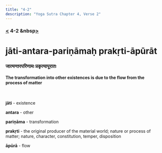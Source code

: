 ```yaml
---
title: "4-2"
description: "Yoga Sutra Chapter 4, Verse 2"
---
```


### [<](/Chapter-4/4-1/) 4-2 &nbsp[>](/Chapter-4/4-3/)

# jāti-antara-pariṇāmaḥ prakṛti-āpūrāt

### जात्यन्तरपरिणामः प्रकृत्यापूरातः

#### The transformation into other existences is due to the flow from the process of matter

<br />

**jāti** - existence

**antara** - other

**pariṇāma** - transformation

**prakṛti** - the original producer of the material world; nature or process of matter; nature, character, constitution, temper, disposition

**āpūrā** - flow

<br />
